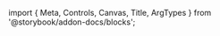 ﻿import { Meta, Controls, Canvas, Title, ArgTypes } from '@storybook/addon-docs/blocks';

<Meta of={CategoryBarStories}/>
<Title/>

<Canvas of={CategoryBarStories.Default} sourceState={"none"} withToolbar={true}/>
<Controls/>

<SourceCode code={rawCode}/>

## Components
### CategoryBar
<ArgTypes of={CategoryBarStories}/>
